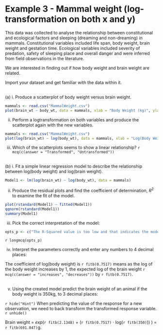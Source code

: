 # Example 3 - Mammal weight (log-transformation on both x and y)

This data was collected to analyse the relationship between constitutional and ecological factors and sleeping (dreaming and non-dreaming) in mammals.
Constitutional variables included life span, body weight, brain weight and gestation time. Ecological variables included severity of predation, safety of sleeping place and overall danger and were inferred from field observations in the literature. <br>

We are interested in finding out if how body weight and brain
weight are related.

Import your dataset and get familiar with the data within it.

<br> (a) i. Produce a scatterplot of body weight versus brain weight. 

```r
mammals <- read.csv("MammalWeight.csv")
plot(brain_wt ~ body_wt, data = mammals, xlab = "Body Weight (kg)", ylab = "Brain Weight (g)")
```

(ii) Perform a logtransformation on both variables and produce the scatterplot again with the new variables.<br>

```r
mammals <- read.csv("MammalWeight.csv")
plot(log(brain_wt) ~ log(body_wt), data = mammals, xlab = "Log(Body Weight)", ylab = "Log(Brain Weight)")
```
(iii) Which of the scatterplots seems to show a linear relationship? `r mcq(c(answer = "Transformed", "Untransformed"))`

<br> (b) i. Fit a simple linear regression model to describe the relationship between log(body weight) and log(brain weight).

```r
Model1 <- lm(log(brain_wt) ~ log(body_wt), data = mammals)
```

(ii) Produce the residual plots and find the coefficient of determination, $R^2$ to examine the fit of the model.

```r
plot(rstandard(Model1) ~ fitted(Model1))
qqnorm(rstandard(Model1))
summary(Model1)
```

(iii) Pick the correct interpretation of the model:
```r
opts_p <- c("The R-Squared value is too low and that indicates the model isn't a good fit without needing to look at the residual plots", answer = "The R-Squared value is high and both residual plots show the assumptions are met. Model1 is a well-fitting appropriate model", "The R-Squared value is high and but the residual plots show the assumptions are not met. Model1 is therefore not an appropriate model")
```
`r longmcq(opts_p)` <br>

(iv) Interpret the parameters correctly and enter any numbers to 4 decimal places:

The coefficient of log(body weight) is `r fitb(0.7517)`  means as the log of the body weight increases by 1, the expected log of the brain weight `r mcq(c(answer = "increases", "decreases"))` by `r fitb(0.7517)`. <br><br>

(v) Using the created model predict the brain weight of an animal if the body weight is 350kg, to 3 decimal places:

`r hide("Hint")` When predicting the value of the response for a new observation, we need to back transform the transformed response variable.
`r unhide()`

Brain weight = $exp\bigg($`r fitb(2.1348)` + (`r fitb(0.7517)` $\cdot$ log(`r fitb(350)`)) $\bigg)$ = `r fitb(691.047)`g.
